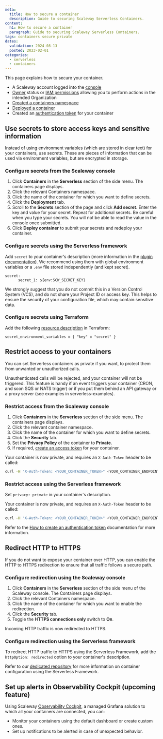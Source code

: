 ```yaml
---
meta:
  title: How to secure a container
  description: Guide to securing Scaleway Serverless Containers.
content:
  h1: How to secure a container
  paragraph: Guide to securing Scaleway Serverless Containers.
tags: containers secure private
dates:
  validation: 2024-08-13
  posted: 2023-02-01
categories:
  - serverless
  - containers
---
```


This page explains how to secure your container.

<Macro id="requirements" />

- A Scaleway account logged into the [console](https://console.scaleway.com)
- [Owner](/identity-and-access-management/iam/concepts/#owner) status or [IAM permissions](/identity-and-access-management/iam/concepts/#permission) allowing you to perform actions in the intended Organization
- [Created a containers namespace](/serverless/containers/how-to/create-manage-delete-containers-namespace/)
- [Deployed a container](/serverless/containers/how-to/deploy-container/)
- Created an [authentication token](/serverless/containers/how-to/create-auth-token-from-console/) for your container

## Use secrets to store access keys and sensitive information

Instead of using environment variables (which are stored in clear text) for your containers, use secrets. These are pieces of information that can be used via environment variables, but are encrypted in storage.

### Configure secrets from the Scaleway console

1. Click **Containers** in the **Serverless** section of the side menu. The containers page displays.
2. Click the relevant Containers namespace.
3. Click the name of the container for which you want to define secrets.
4. Click the **Deployment** tab.
5. Scroll to the **Secrets** section of the page and click **Add secret**. Enter the key and value for your secret. Repeat for additional secrets.
    <Message type="important">
        Be careful when you type your secrets. You will not be able to read the value in the console once submitted.
    </Message>
6. Click **Deploy container** to submit your secrets and redeploy your container.

### Configure secrets using the Serverless framework

Add `secret` to your container's description (more information in the [plugin documentation](https://github.com/scaleway/serverless-scaleway-functions#security-and-secret-management)).
We recommend using them with global environment variables or a `.env` file stored independently (and kept secret).

```
secret:
      secret_1: ${env:SCW_SECRET_KEY}
```
<Message type="important">
    We strongly suggest that you do not commit this in a Version Control System (VCS), and do not share your Project ID or access key. This helps to ensure the security of your configuration file, which may contain sensitive data.
</Message>

### Configure secrets using Terraform

Add the following [resource description](https://registry.terraform.io/providers/scaleway/scaleway/latest/docs/resources/container) in Terraform:

```hcl
secret_environment_variables = { "key" = "secret" }
```

## Restrict access to your containers

You can set Serverless containers as private if you want, to protect them from unwanted or unauthorized calls.

Unauthenticated calls will be rejected, and your container will not be triggered. This feature is handy if an event triggers your container (CRON, and soon SQS or NATS trigger) or if you put them behind an API gateway or a proxy server (see examples in serverless-examples).

### Restrict access from the Scaleway console

1. Click **Containers** in the **Serverless** section of the side menu. The containers page displays.
2. Click the relevant container namespace.
3. Click the name of the container for which you want to define secrets.
4. Click the **Security** tab.
5. Set the **Privacy Policy** of the container to **Private**.
6. If required, [create an access token](/serverless/containers/how-to/create-auth-token-from-console/) for your container.

Your container is now private, and requires an `X-Auth-Token` header to be called:

```bash
curl -H "X-Auth-Token: <YOUR_CONTAINER_TOKEN>" <YOUR_CONTAINER_ENDPOINT>
```

### Restrict access using the Serverless framework

Set `privacy: private` in your container's description.

Your container is now private, and requires an `X-Auth-Token` header to be called:

```bash
curl -H "X-Auth-Token: <YOUR_CONTAINER_TOKEN>" <YOUR_CONTAINER_ENDPOINT>
```

Refer to the [How to create an authentication token](/serverless/containers/how-to/create-auth-token-from-console/) documentation for more information.

## Redirect HTTP to HTTPS

If you do not want to expose your container over HTTP, you can enable the HTTP to HTTPS redirection to ensure that all traffic follows a secure path.

### Configure redirection using the Scaleway console

1. Click **Containers** in the **Serverless** section of the side menu of the Scaleway console. The Containers page displays.
2. Click the relevant Containers namespace.
3. Click the name of the container for which you want to enable the redirection.
4. Click the **Security** tab.
5. Toggle the **HTTPS connections only** switch to **On**.

Incoming HTTP traffic is now redirected to HTTPS.

### Configure redirection using the Serverless framework

To redirect HTTP traffic to HTTPS using the Serverless Framework, add the `httpOption: redirected` option to your container's description.

Refer to our [dedicated repository](https://github.com/scaleway/serverless-scaleway-functions/?tab=readme-ov-file#container-specific-configuration) for more information on container configuration using the Serverless Framework.

## Set up alerts in Observability Cockpit (upcoming feature)

Using Scaleway [Observability Cockpit](/observability/cockpit/quickstart/), a managed Grafana solution to which all your containers are connected, you can:
* Monitor your containers using the default dashboard or create custom ones.
* Set up notifications to be alerted in case of unexpected behavior.


